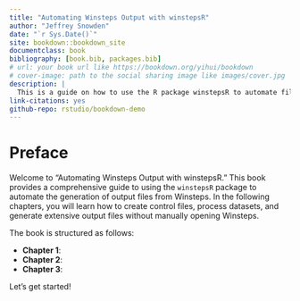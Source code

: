 ```yaml
--- 
title: "Automating Winsteps Output with winstepsR"
author: "Jeffrey Snowden"
date: "`r Sys.Date()`"
site: bookdown::bookdown_site
documentclass: book
bibliography: [book.bib, packages.bib]
# url: your book url like https://bookdown.org/yihui/bookdown
# cover-image: path to the social sharing image like images/cover.jpg
description: |
  This is a guide on how to use the R package winstepsR to automate file output from Winsteps.
link-citations: yes
github-repo: rstudio/bookdown-demo
---
```


# Preface {-}

Welcome to "Automating Winsteps Output with winstepsR." This book provides a comprehensive guide to using the `winstepsR` package to automate the generation of output files from Winsteps. In the following chapters, you will learn how to create control files, process  datasets, and generate extensive output files without manually opening Winsteps.

The book is structured as follows:

- **Chapter 1**: 
- **Chapter 2**: 
- **Chapter 3**:

Let's get started!
